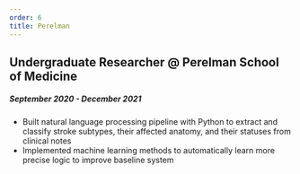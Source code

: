 ```yaml
---
order: 6
title: Perelman
---
```


## Undergraduate Researcher @ Perelman School of Medicine
##### September 2020 - December 2021
- Built natural language processing pipeline with Python to extract and classify stroke subtypes, their affected anatomy, and their statuses from clinical notes
- Implemented machine learning methods to automatically learn more precise logic to improve baseline system